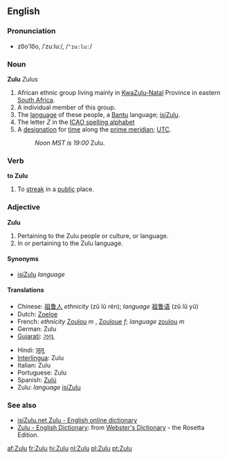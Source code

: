 ==English==
===Pronunciation===
*zo͞o'lo͞o, /ˈzuːluː/, /<tt>"zu:lu:</tt>/

===Noun===
{{wikipedia}}
'''Zulu'''
{{p}} ''Zulus''
# African ethnic group living mainly in [[KwaZulu-Natal]] Province in eastern [[South Africa]].
# A individual member of this group.
# The [[language]] of these people, a [[Bantu]] language; [[isiZulu]].
# The letter ''Z'' in the [[ICAO spelling alphabet]]
# A [[designation]] for [[time]] along the [[prime meridian]]; [[UTC]].
#:''Noon MST is 19:00'' Zulu.

===Verb===
'''to Zulu'''
# To [[streak]] in a [[public]] place.

===Adjective===
'''Zulu'''
# Pertaining to the Zulu people or culture, or language.
# In or pertaining to the Zulu language.

====Synonyms====
*[[isiZulu]] ''language''

====Translations====
{{top}}
*Chinese: [[祖鲁人]] ''ethnicity'' (zǔ lǔ rén); ''language'' [[祖鲁语]] (zǔ lǔ yǔ)
*Dutch: [[Zoeloe]]
*French: ''ethnicity'' [[Zoulou]] ''m'' , [[Zouloue]] ''f''; ''language'' [[zoulou]] ''m''
*German: Zulu
*[[Gujarati]]: [[ઝૂલૂ]]
{{mid}}
*Hindi: [[ज़ूलू]]
*[[Interlingua]]: Zulu
*Italian: Zulu
*Portuguese: Zulu
*Spanish: [[Zulú]]
*Zulu: ''language'' [[isiZulu]]
{{bottom}}

===See also===
{{interwiktionary|code=zu}}
*[http://isizulu.net/ isiZulu.net Zulu - English online dictionary]
*[http://www.websters-online-dictionary.org/definition/Zulu-english/ Zulu - English Dictionary]: from [http://www.websters-online-dictionary.org/ Webster's Dictionary] - the Rosetta Edition.

[[af:Zulu]]
[[fr:Zulu]]
[[hi:Zulu]]
[[nl:Zulu]]
[[pl:Zulu]]
[[pt:Zulu]]